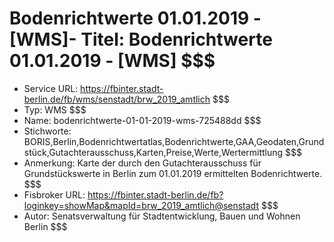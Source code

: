 # Bodenrichtwerte 01.01.2019 - [WMS]- Titel: Bodenrichtwerte 01.01.2019 - [WMS] $$$
- Service URL: https://fbinter.stadt-berlin.de/fb/wms/senstadt/brw_2019_amtlich $$$
- Typ: WMS $$$
- Name: bodenrichtwerte-01-01-2019-wms-725488dd $$$
- Stichworte: BORIS,Berlin,Bodenrichtwertatlas,Bodenrichtwerte,GAA,Geodaten,Grundstück,Gutachterausschuss,Karten,Preise,Werte,Wertermittlung $$$
- Anmerkung: Karte der durch den Gutachterausschuss für Grundstückswerte in Berlin zum 01.01.2019 ermittelten Bodenrichtwerte. $$$
- Fisbroker URL: https://fbinter.stadt-berlin.de/fb?loginkey=showMap&mapId=brw_2019_amtlich@senstadt $$$
- Autor: Senatsverwaltung für Stadtentwicklung, Bauen und Wohnen Berlin $$$
